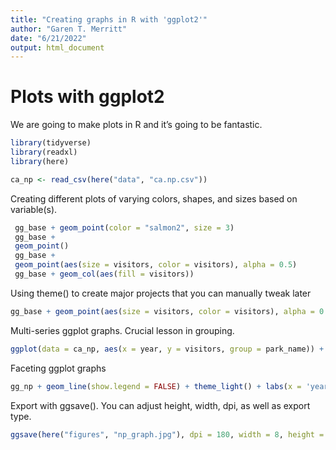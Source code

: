 ```yaml
---
title: "Creating graphs in R with 'ggplot2'"
author: "Garen T. Merritt"
date: "6/21/2022"
output: html_document
---
```


# Plots with ggplot2

We are going to make plots in R and it's going to be fantastic.

```r
library(tidyverse)
library(readxl)
library(here)
```


```r
ca_np <- read_csv(here("data", "ca.np.csv"))
```


Creating different plots of varying colors, shapes, and sizes based on variable(s).

```r
 gg_base + geom_point(color = "salmon2", size = 3)
 gg_base +
 geom_point()
 gg_base +
 geom_point(aes(size = visitors, color = visitors), alpha = 0.5)
 gg_base + geom_col(aes(fill = visitors))
```

Using theme() to create major projects that you can manually tweak later

```r
gg_base + geom_point(aes(size = visitors, color = visitors), alpha = 0.5) + theme_minimal()
```


Multi-series ggplot graphs. Crucial lesson in grouping.

```r
ggplot(data = ca_np, aes(x = year, y = visitors, group = park_name)) + geom_line()
```

Faceting ggplot graphs

```r
gg_np + geom_line(show.legend = FALSE) + theme_light() + labs(x = 'year', y = 'annual visitors') +          facet_wrap(~ park_name)
```

Export with ggsave(). You can adjust height, width, dpi, as well as export type.

```r
ggsave(here("figures", "np_graph.jpg"), dpi = 180, width = 8, height = 7)
```

